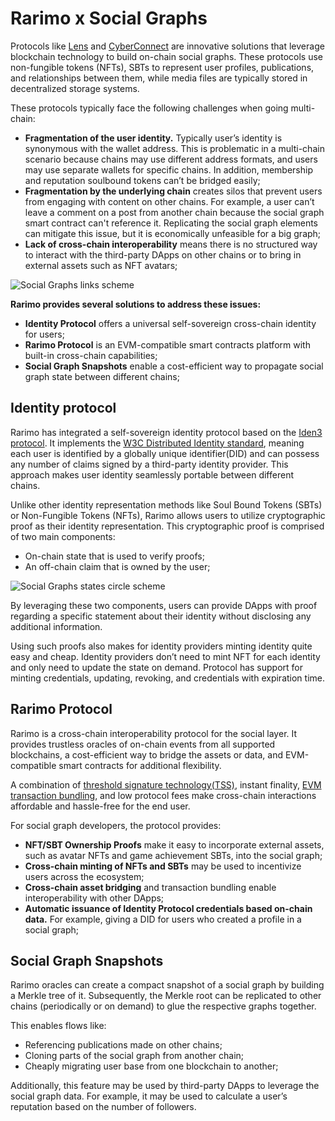 # Rarimo x Social Graphs

Protocols like [Lens](https://www.lens.xyz/) and [CyberConnect](https://cyberconnect.me/) are innovative solutions that leverage blockchain technology to build on-chain social graphs. These protocols use non-fungible tokens (NFTs), SBTs to represent user profiles, publications, and relationships between them, while media files are typically stored in decentralized storage systems.

These protocols typically face the following challenges when going multi-chain:

- **Fragmentation of the user identity.** Typically user’s identity is synonymous with the wallet address. This is problematic in a multi-chain scenario because chains may use different address formats, and users may use separate wallets for specific chains. In addition, membership and reputation soulbound tokens can’t be bridged easily;
- **Fragmentation by the underlying chain** creates silos that prevent users from engaging with content on other chains. For example, a user can’t leave a comment on a post from another chain because the social graph smart contract can't reference it. Replicating the social graph elements can mitigate this issue, but it is economically unfeasible for a big graph;
- **Lack of cross-chain interoperability** means there is no structured way to interact with the third-party DApps on other chains or to bring in external assets such as NFT avatars;

![Social Graphs links scheme](/img/social-graphs-links-scheme.png)

**Rarimo provides several solutions to address these issues:**

- **Identity Protocol** offers a universal self-sovereign cross-chain identity for users;
- **Rarimo Protocol** is an EVM-compatible smart contracts platform with built-in cross-chain capabilities;
- **Social Graph Snapshots** enable a cost-efficient way to propagate social graph state between different chains;

## Identity protocol

Rarimo has integrated a self-sovereign identity protocol based on the [Iden3 protocol](https://iden3.io/). It implements the [W3C Distributed Identity standard](https://www.w3.org/TR/did-core/), meaning each user is identified by a globally unique identifier(DID) and can possess any number of claims signed by a third-party identity provider. This approach makes user identity seamlessly portable between different chains.

Unlike other identity representation methods like Soul Bound Tokens (SBTs) or Non-Fungible Tokens (NFTs), Rarimo allows users to utilize cryptographic proof as their identity representation. This cryptographic proof is comprised of two main components:

- On-chain state that is used to verify proofs;
- An off-chain claim that is owned by the user;

![Social Graphs states circle scheme](/img/ssi-circle-scheme.png)

By leveraging these two components, users can provide DApps with proof regarding a specific statement about their identity without disclosing any additional information.

Using such proofs also makes for identity providers minting identity quite easy and cheap. Identity providers don’t need to mint NFT for each identity and only need to update the state on demand. Protocol has support for minting credentials, updating, revoking, and credentials with expiration time.

## Rarimo Protocol

Rarimo is a cross-chain interoperability protocol for the social layer. It provides trustless oracles of on-chain events from all supported blockchains, a cost-efficient way to bridge the assets or data, and EVM-compatible smart contracts for additional flexibility.

A combination of [threshold signature technology(TSS)](https://rarimo.gitlab.io/docs/docs/developers/tss/overview), instant finality, [EVM transaction bundling](https://rarimo.gitlab.io/docs/docs/overview/bundling), and low protocol fees make cross-chain interactions affordable and hassle-free for the end user.

For social graph developers, the protocol provides:

- **NFT/SBT Ownership Proofs** make it easy to incorporate external assets, such as avatar NFTs and game achievement SBTs, into the social graph;
- **Cross-chain minting of NFTs and SBTs** may be used to incentivize users across the ecosystem;
- **Cross-chain asset bridging** and transaction bundling enable interoperability with other DApps;
- **Automatic issuance of Identity Protocol credentials based on-chain data.** For example, giving a DID for users who created a profile in a social graph;

## Social Graph Snapshots

Rarimo oracles can create a compact snapshot of a social graph by building a Merkle tree of it. Subsequently, the Merkle root can be replicated to other chains (periodically or on demand) to glue the respective graphs together. 

This enables flows like:

- Referencing publications made on other chains;
- Cloning parts of the social graph from another chain;
- Cheaply migrating user base from one blockchain to another;

Additionally, this feature may be used by third-party DApps to leverage the social graph data. For example, it may be used to calculate a user’s reputation based on the number of followers.